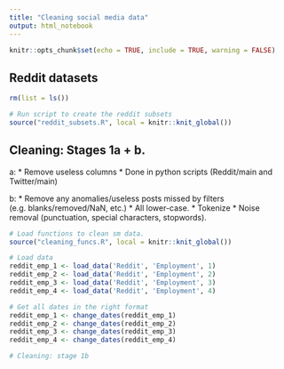 ```yaml
---
title: "Cleaning social media data"
output: html_notebook
---
```


```r
knitr::opts_chunk$set(echo = TRUE, include = TRUE, warning = FALSE)
```

## Reddit datasets

```r
rm(list = ls())

# Run script to create the reddit subsets
source("reddit_subsets.R", local = knitr::knit_global())
```


## Cleaning: Stages 1a + b.
a:
* Remove useless columns
* Done in python scripts (Reddit/main and Twitter/main)

b: 
* Remove any anomalies/useless posts missed by filters (e.g. blanks/removed/NaN, etc.)
* All lower-case.
* Tokenize
* Noise removal (punctuation, special characters, stopwords).

```r
# Load functions to clean sm data.
source("cleaning_funcs.R", local = knitr::knit_global())
```


```r
# Load data
reddit_emp_1 <- load_data('Reddit', 'Employment', 1)
reddit_emp_2 <- load_data('Reddit', 'Employment', 2)
reddit_emp_3 <- load_data('Reddit', 'Employment', 3)
reddit_emp_4 <- load_data('Reddit', 'Employment', 4)
```

```r
# Get all dates in the right format
reddit_emp_1 <- change_dates(reddit_emp_1)
reddit_emp_2 <- change_dates(reddit_emp_2)
reddit_emp_3 <- change_dates(reddit_emp_3)
reddit_emp_4 <- change_dates(reddit_emp_4)
```

```r
# Cleaning: stage 1b
```


